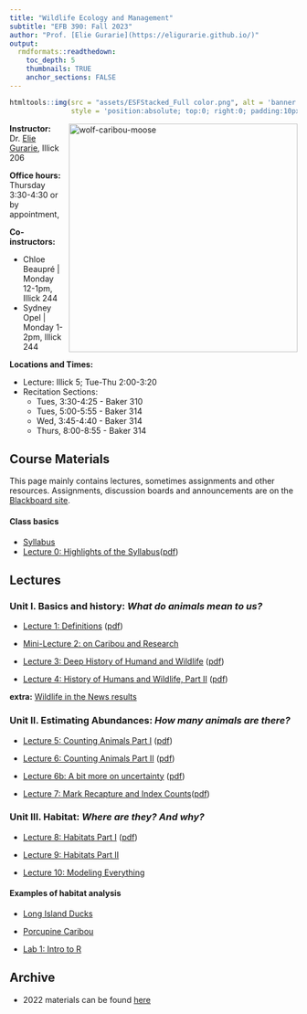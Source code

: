 ```yaml
---
title: "Wildlife Ecology and Management"
subtitle: "EFB 390: Fall 2023"
author: "Prof. [Elie Gurarie](https://eligurarie.github.io/)"
output: 
  rmdformats::readthedown:
    toc_depth: 5
    thumbnails: TRUE
    anchor_sections: FALSE
---
```



```r
htmltools::img(src = "assets/ESFStacked_Full color.png", alt = 'banner', 
               style = 'position:absolute; top:0; right:0; padding:10px; width:150px')
```

<img src="assets/moose.jpg" alt="wolf-caribou-moose" style="width:400px" align="right"/>

**Instructor:** Dr. [Elie Gurarie](https://www.esf.edu/faculty/gurarie/), Illick 206

**Office hours:**  Thursday 3:30-4:30 or by appointment, 

**Co-instructors:** 

- Chloe Beaupré | Monday 12-1pm, Illick 244
- Sydney Opel | Monday 1-2pm, Illick 244

**Locations and Times:** 

- Lecture: Illick 5; Tue-Thu 2:00-3:20
- Recitation Sections: 
  - Tues, 3:30-4:25 - Baker 310
  - Tues, 5:00-5:55 - Baker 314
  - Wed, 3:45-4:40 - Baker 314
  - Thurs, 8:00-8:55 - Baker 314


## Course Materials

This page mainly contains lectures, sometimes assignments and other resources.  Assignments, discussion boards and announcements are on the [Blackboard site](https://blackboard.syracuse.edu/ultra/courses/_507578_1/cl/outline).

#### Class basics

- [Syllabus](EFB390_Syllabus_2023.pdf)
- [Lecture 0: Highlights of the Syllabus](lectures/Lecture00/HighlightsOfTheSyllabus.html)([pdf](lectures/Lecture00/HighlightsOfTheSyllabus.pdf)) 


## Lectures

### Unit I. Basics and history: *What do animals mean to us?*

- [Lecture 1: Definitions](lectures/Lecture01/Lecture_Basics.html) ([pdf](lectures/Lecture01/Lecture_Basics.pdf))

- [Mini-Lecture 2: on Caribou and Research](lectures/Lecture02/ResearchAndCaribou.pdf) 

- [Lecture 3: Deep History of Humand and Wildlife](lectures/Lecture03/Lecture03_DeepHistory.html) ([pdf](lectures/Lecture03/DeepHistory.pdf)) 

- [Lecture 4: History of Humans and Wildlife, Part II](lectures/Lecture04/Lecture04_HistoryPartII.html) ([pdf](lectures/Lecture04/HistoryPartII.pdf)) 

**extra:** [Wildlife in the News results](lectures/Lecture03/WildlifeInTheNews.pdf)


### Unit II. Estimating Abundances: *How many animals are there?*

- [Lecture 5: Counting Animals Part I](lectures/Lecture05/Lecture05_CountingAnimals.html) ([pdf](lectures/Lecture05/Lecture05_CountingAnimals.pdf))

- [Lecture 6: Counting Animals Part II](lectures/Lecture06/Lecture06_CountingAnimals_PartII.html) ([pdf](lectures/Lecture06/Lecture06_CountingAnimals_PartII.pdf))

- [Lecture 6b: A bit more on uncertainty](lectures/Lecture06b/Lecture06b_CountingAnimals_Uncertainty.html) ([pdf](lectures/Lecture06b/Lecture06b_CountingAnimals_Uncertainty.pdf))

- [Lecture 7: Mark Recapture and Index Counts](lectures/Lecture07/Lecture07_IndexCounts.html )([pdf](lectures/Lecture07/Lecture07_IndexCounts.pdf))


### Unit III. Habitat: *Where are they? And why?*

- [Lecture 8: Habitats Part I](lectures/Lecture08/Lecture_Habitat_PartI.html) ([pdf](lectures/Lecture08/Lecture08_Habitat_Part1.pdf))

- [Lecture 9: Habitats Part II](lectures/Lecture09/Lecture09_NichesAndHabitats.html)

- [Lecture 10: Modeling Everything](lectures/Lecture10/Lecture_Modeling.html)

#### Examples of habitat analysis

- [Long Island Ducks](lectures/Lecture09/DuckSlides.pdf)
- [Porcupine Caribou](lectures/Lecture09/Lecture9b_PCH_RSF.pdf)



- [Lab 1: Intro to R](labs/IntroToR.html)

## Archive

- 2022 materials can be found [here](Archive2022/index_archive.html)
